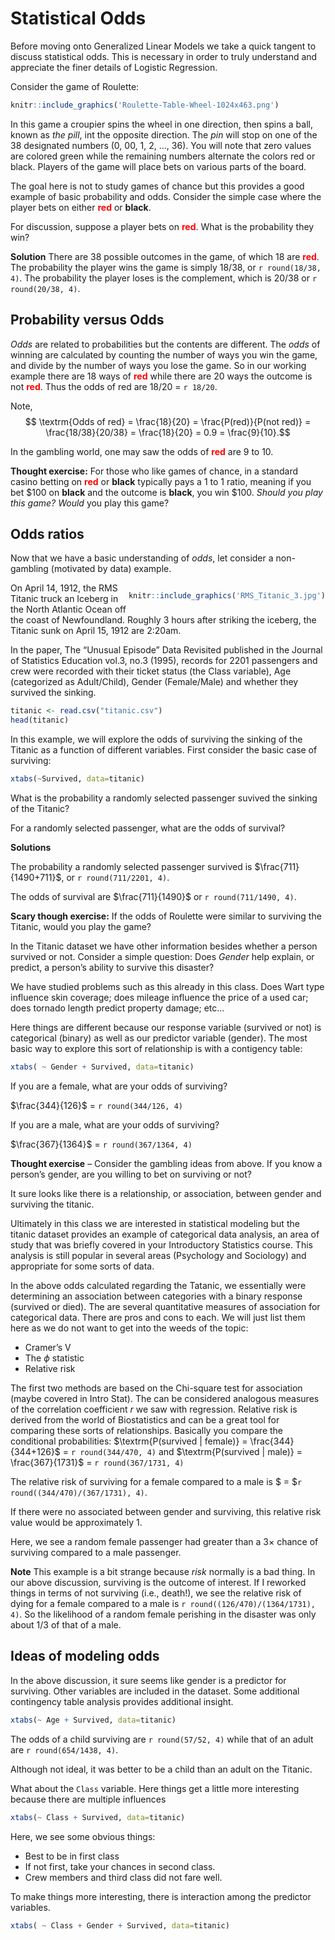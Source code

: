 
# Statistical Odds

Before moving onto Generalized Linear Models we take a quick tangent to discuss statistical odds. This is necessary in order to truly understand and appreciate the finer details of Logistic Regression.

Consider the game of Roulette:

```r
knitr::include_graphics('Roulette-Table-Wheel-1024x463.png')
```

In this game a croupier spins the wheel in one direction, then spins a ball, known as *the pill*, int the opposite direction. The *pin* will stop on one of the 38 designated numbers (0, 00, 1, 2, $\ldots$, 36). You will note that zero values are colored green while the remaining numbers alternate the colors red or black. Players of the game will place bets on various parts of the board.

The goal here is not to study games of chance but this provides a good example of basic probability and odds. Consider the simple case where the player bets on either <span style="color:red">**red**</span> or **black**.

For discussion, suppose a player bets on <span style="color:red">**red**</span>. What is the probability they win?

**Solution** There are 38 possible outcomes in the game, of which 18 are <span style="color:red">**red**</span>. The probability the player wins the game is simply 18/38, or `r round(18/38, 4)`. The probability the player loses is the complement, which is 20/38 or `r round(20/38, 4)`.

## Probability versus Odds

*Odds* are related to probabilities but the contents are different. The *odds* of winning are calculated by counting the number of ways you win the game, and divide by the number of ways you lose the game. So in our working example there are 18 ways of <span style="color:red">**red**</span> while there are 20 ways the outcome is not <span style="color:red">**red**</span>. Thus the odds of red are 18/20 = `r 18/20`.

Note,
$$ \textrm{Odds of red} = \frac{18}{20} = \frac{P(red)}{P(not red)} = \frac{18/38}{20/38} = \frac{18}{20} = 0.9 = \frac{9}{10}.$$

In the gambling world, one may saw the odds of <span style="color:red">**red**</span> are 9 to 10. 

**Thought exercise:** For those who like games of chance, in a standard casino betting on <span style="color:red">**red**</span> or **black** typically pays a 1 to 1 ratio, meaning if you bet \$100 on **black** and the outcome is **black**, you win \$100. *Should you play this game?* *Would* you play this game?

## Odds ratios

Now that we have a basic understanding of *odds*, let consider a non-gambling (motivated by data) example.

<div style="float:right;position: relative; ">
```r
knitr::include_graphics('RMS_Titanic_3.jpg')
```
</div>

On April 14, 1912, the RMS Titanic truck an Iceberg in the North Atlantic Ocean off the coast of Newfoundland. Roughly 3 hours after striking the iceberg, the Titanic sunk on April 15, 1912 are 2:20am. 

In the paper, The "Unusual Episode" Data Revisited published in the Journal of Statistics Education vol.3, no.3 (1995), records for 2201 passengers and crew were recorded with their ticket status (the Class variable), Age (categorized as Adult/Child), Gender (Female/Male) and whether they survived the sinking.

```r
titanic <- read.csv("titanic.csv")
head(titanic)
```

In this example, we will explore the odds of surviving the sinking of the Titanic as a function of different variables. First consider the basic case of surviving:

```r
xtabs(~Survived, data=titanic)
```

What is the probability a randomly selected passenger suvived the sinking of the Titanic?

For a randomly selected passenger, what are the odds of survival?

**Solutions**

The probability a randomly selected passenger survived is $\frac{711}{1490+711}$, or `r round(711/2201, 4)`. 

The odds of survival are $\frac{711}{1490}$ or `r round(711/1490, 4)`. 

**Scary though exercise:** If the odds of Roulette were similar to surviving the Titanic, would you play the game?


In the Titanic dataset we have other information besides whether a person survived or not. Consider a simple question: Does *Gender* help explain, or predict, a person's ability to survive this disaster?

We have studied problems such as this already in this class. Does Wart type influence skin coverage; does mileage influence the price of a used car; does tornado length predict property damage; etc... 

Here things are different because our response variable (survived or not) is categorical (binary) as well as our predictor variable (gender). The most basic way to explore this sort of relationship is with a contigency table:

```r
xtabs( ~ Gender + Survived, data=titanic)
```

If you are a female, what are your odds of surviving? 

$\frac{344}{126}$ =  `r round(344/126, 4)`

If you are a male, what are your odds of surviving?

$\frac{367}{1364}$ =  `r round(367/1364, 4)`

**Thought exercise** -- Consider the gambling ideas from above. If you know a person's gender, are you willing to bet on surviving or not?

It sure looks like there is a relationship, or association, between gender and surviving the titanic. 

Ultimately in this class we are interested in statistical modeling but the titanic dataset provides an example of categorical data analysis, an area of study that was briefly covered in your Introductory Statistics course. This analysis is still popular in several areas (Psychology and Sociology) and appropriate for some sorts of data.

In the above odds calculated regarding the Tatanic, we essentially were determining an association between categories with a binary response (survived or died). The are several quantitative measures of association for categorical data. There are pros and cons to each. We will just list them here as we do not want to get into the weeds of the topic:

* Cramer's V
* The $\phi$ statistic
* Relative risk

The first two methods are based on the Chi-square test for association (maybe covered in Intro Stat). The can be considered analogous measures of the correlation coefficient $r$ we saw with regression.
Relative risk is derived from the world of Biostatistics and can be a great tool for comparing these sorts of relationships. Basically you compare the conditional probabilities: $\textrm{P(survived | female)} = \frac{344}{344+126}$ =  `r round(344/470, 4)`
and $\textrm{P(survived | male)} = \frac{367}{1731}$ =  `r round(367/1731, 4)`

The relative risk of surviving for a female compared to a male is $\frac{344/470}{367/1731} = $`r round((344/470)/(367/1731), 4)`.

If there were no associated between gender and surviving, this relative risk value would be approximately 1.

Here, we see a random female passenger had greater than a $3\times$ chance of surviving compared to a male passenger. 

**Note** This example is a bit strange because *risk* normally is a bad thing. In our above discussion, surviving is the outcome of interest. If I reworked things in terms of not surviving (i.e., death!), we see the relative risk of dying for a female compared to a male is `r round((126/470)/(1364/1731), 4)`. So the likelihood of a random female perishing in the disaster was only about 1/3 of that of a male.

## Ideas of modeling odds

In the above discussion, it sure seems like gender is a predictor for surviving. Other variables are included in the dataset. Some additional contingency table analysis provides additional insight.

```r
xtabs(~ Age + Survived, data=titanic)
```

The odds of a child surviving are `r round(57/52, 4)` while that of an adult are `r round(654/1438, 4)`. 

Although not ideal, it was better to be a child than an adult on the Titanic.

What about the `Class` variable. Here things get a little more interesting because there are multiple influences

```r
xtabs(~ Class + Survived, data=titanic)
```

Here, we see some obvious things:

* Best to be in first class
* If not first, take your chances in second class.
* Crew members and third class did not fare well.

To make things more interesting, there is interaction among the predictor variables.

```r
xtabs( ~ Class + Gender + Survived, data=titanic)
```


